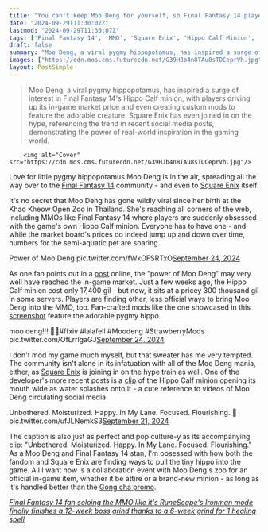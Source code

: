 ```yaml
---
title: "You can't keep Moo Deng for yourself, so Final Fantasy 14 players are swarming the MMO's Hippo Calf minion instead – and even Square Enix has caught the fever"
date: "2024-09-29T11:30:07Z"
lastmod: "2024-09-29T11:30:07Z"
tags: ['Final Fantasy 14', 'MMO', 'Square Enix', 'Hippo Calf Minion', 'Moo Deng', 'Gaming Community', 'Viral Trend']
draft: false
summary: "Moo Deng, a viral pygmy hippopotamus, has inspired a surge of interest in Final Fantasy 14's Hippo Calf minion, with players driving up its in-game market price and even creating custom mods to feature the adorable creature. Square Enix has even joined in on the hype, referencing the trend in recent social media posts, demonstrating the power of real-world inspiration in the gaming world."
images: ["https://cdn.mos.cms.futurecdn.net/G39HJb4n8TAu8sTDCeprVh.jpg"]
layout: PostSimple
---
```

> Moo Deng, a viral pygmy hippopotamus, has inspired a surge of interest in Final Fantasy 14's Hippo Calf minion, with players driving up its in-game market price and even creating custom mods to feature the adorable creature. Square Enix has even joined in on the hype, referencing the trend in recent social media posts, demonstrating the power of real-world inspiration in the gaming world.


        <img alt="Cover" src="https://cdn.mos.cms.futurecdn.net/G39HJb4n8TAu8sTDCeprVh.jpg"/>
        
Love for little pygmy hippopotamus Moo Deng is in the air, spreading all the way over to the [<u>Final Fantasy 14</u>](https://www.gamesradar.com/final-fantasy-xiv/) community - and even to [<u>Square Enix</u>](https://www.gamesradar.com/tag/square_enix/) itself.

It's no secret that Moo Deng has gone wildly viral since her birth at the Khao Kheow Open Zoo in Thailand. She's reaching all corners of the web, including MMOs like Final Fantasy 14 where players are suddenly obsessed with the game's own Hippo Calf minion. Everyone has to have one - and while the market board's prices do indeed jump up and down over time, numbers for the semi-aquatic pet are soaring.

Power of Moo Deng pic.twitter.com/fWkOFSRTxO[September 24, 2024](https://twitter.com/cerulean_ffxiv/status/1838471276706566477)

As one fan points out in a [<u>post</u>](https://x.com/cerulean_ffxiv/status/1838471276706566477) online, the "power of Moo Deng" may very well have reached the in-game market. Just a few weeks ago, the Hippo Calf minion cost only 17,400 gil - but now, it sits at a pricey 300 thousand gil in some servers. Players are finding other, less official ways to bring Moo Deng into the MMO, too. Fan-crafted mods like the one showcased in this [<u>screenshot</u>](https://x.com/largehoodie/status/1838672462281617827) feature the adorable pygmy hippo.

moo deng!!! 🥺💜#ffxiv #lalafell #Moodeng #StrawberryMods pic.twitter.com/OfLrrlgaGJ[September 24, 2024](https://twitter.com/largehoodie/status/1838672462281617827)

I don't mod my game much myself, but that sweater has me very tempted. The community isn't alone in its infatuation with all of the Moo Deng mania, either, as [Square Enix](https://www.gamesradar.com/tag/square_enix/) is joining in on the hype train as well. One of the developer's more recent posts is a [<u>clip</u>](https://x.com/FF_XIV_EN/status/1837552460325687399) of the Hippo Calf minion opening its mouth wide as water splashes onto it - a cute reference to videos of Moo Deng circulating social media.

Unbothered. Moisturized. Happy. In My Lane. Focused. Flourishing. 🦛 pic.twitter.com/ufJLNemkS3[September 21, 2024](https://twitter.com/FF_XIV_EN/status/1837552460325687399)

The caption is also just as perfect and pop culture-y as its accompanying clip: "Unbothered. Moisturized. Happy. In My Lane. Focused. Flourishing." As a Moo Deng and Final Fantasy 14 stan, I'm obsessed with how both the fandom and Square Enix are finding ways to pull the tiny hippo into the game. All I want now is a collaboration event with Moo Deng's zoo for an official in-game item, whether it be attire or a brand-new minion - as long as it's handled better than the [Gong cha promo](https://www.gamesradar.com/games/final-fantasy/scalpers-targeting-a-limited-time-final-fantasy-14-promo-event-are-hoarding-boba-to-try-and-flip-a-mount-to-the-mmos-community-for-up-to-dollar150-a-pop/).

[<u><em>Final Fantasy 14 fan soloing the MMO like it's RuneScape's Ironman mode finally finishes a 12-week boss grind thanks to a 6-week grind for 1 healing spell</em></u>](https://www.gamesradar.com/games/final-fantasy/final-fantasy-14-fan-soloing-the-mmo-like-its-runescapes-ironman-mode-finally-finishes-a-12-week-boss-grind-thanks-to-a-6-week-grind-for-1-healing-spell/)
        